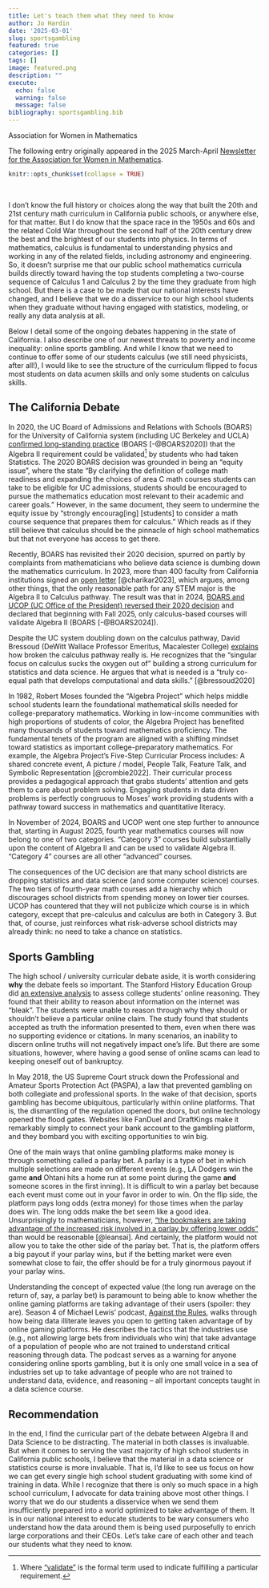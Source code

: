 ```yaml
---
title: Let's teach them what they need to know
author: Jo Hardin
date: '2025-03-01'
slug: sportsgambling
featured: true
categories: []
tags: []
image: featured.png
description: ""
execute:
  echo: false
  warning: false
  message: false
bibliography: sportsgambling.bib
---
```




:::{.blog}
::::{.blog-header}
Association for Women in Mathematics
::::

::::{.blog-container}

The following entry originally appeared in the 2025 March-April <a href = "https://awm-math.org/publications/newsletter/" target = "_blank">Newsletter for the Association for Women in Mathematics</a>.

::::
:::
 
<!-- image source: https://commons.wikimedia.org/wiki/File:Sports_and_games.svg -->

```r
knitr::opts_chunk$set(collapse = TRUE)
```

<br/>


I don't know the full history or choices along the way that built the 20th and 21st century math curriculum in California public schools, or anywhere else, for that matter.  But I do know that the space race in the 1950s and 60s and the related Cold War throughout the second half of the 20th century drew the best and the brightest of our students into physics.  In terms of mathematics, calculus is fundamental to understanding physics and working in any of the related fields, including astronomy and engineering. So, it doesn't surprise me that our public school mathematics curricula builds directly toward having the top students completing a two-course sequence of Calculus 1 and Calculus 2 by the time they graduate from high school. But there is a case to be made that our national interests have changed, and I believe that we do a disservice to our high school students when they graduate without having engaged with statistics, modeling, or really any data analysis at all.  

Below I detail some of the ongoing debates happening in the state of California. I also describe one of our newest threats to poverty and income inequality: online sports gambling.  And while I know that we need to continue to offer some of our students calculus (we still need physicists, after all!), I would like to see the structure of the curriculum flipped to focus most students on data acumen skills and only some students on calculus skills.


## The California Debate

In 2020, the UC Board of Admissions and Relations with Schools (BOARS) for the University of California system (including UC Berkeley and UCLA) <a href = "https://senate.universityofcalifornia.edu/_files/committees/boars/documents/statement-on-mathematics-preparation-for-uc.pdf" target = "_blank">confirmed long-standing practice</a> (BOARS [-@BOARS2020]) that the Algebra II requirement could be validated^[Where <a href = "https://admission.universityofcalifornia.edu/counselors/_files/documents/quick-reference-guide-to-uc-admissions.pdf" target = "_blank">"validate"</a> is the formal term used to indicate fulfilling a particular requirement.] by students who had taken Statistics. The 2020 BOARS decision was grounded in being an "equity issue", where the state "By clarifying the definition of college math readiness and expanding the choices of area C math courses students can take to be eligible for UC admissions, students should be encouraged to pursue the mathematics education most relevant to their academic and career goals."  However, in the same document, they seem to undermine the equity issue by "strongly encourag[ing] [students] to consider a math course sequence that prepares them for calculus."  Which reads as if they still believe that calculus should be the pinnacle of high school mathematics but that not everyone has access to get there.

Recently, BOARS has revisited their 2020 decision, spurred on partly by complaints from mathematicians who believe data science is dumbing down the mathematics curriculum.  In 2023, more than 400 faculty from California institutions signed an <a href = "https://sites.google.com/view/mathindatamatters/home" target = "_blank">open letter</a> [@charikar2023], which argues, among other things, that the only reasonable path for any STEM major is the Algebra II to Calculus pathway.  The result was that in 2024, <a href = "https://senate.universityofcalifornia.edu/_files/committees/boars/documents/boarsacwphase1report-20240221.pdf" target = "_blank">BOARS and UCOP (UC Office of the President) reversed their 2020 decision</a> and declared that beginning with Fall 2025, only calculus-based courses will validate Algebra II (BOARS [-@BOARS2024]).  

Despite the UC system doubling down on the calculus pathway, David Bressoud (DeWitt Wallace Professor Emeritus, Macalester College) <a href = "https://www.mathvalues.org/masterblog/launchings20201001" target = "_blank">explains</a> how broken the calculus pathway really is. He recognizes that the "singular focus on calculus sucks the oxygen out of" building a strong curriculum for statistics and data science.  He argues that what is needed is a "truly co-equal path that develops computational and data skills." [@bressoud2020]

In 1982, Robert Moses founded the "Algebra Project" which helps middle school students learn the foundational mathematical skills needed for college-preparatory mathematics. Working in low-income communities with high proportions of students of color, the Algebra Project has benefited many thousands of students toward mathematics proficiency. The fundamental tenets of the program are aligned with a shifting mindset toward statistics as important college-preparatory mathematics. For example, the Algebra Project's Five-Step Curricular Process includes: A shared concrete event, A picture / model, People Talk, Feature Talk, and Symbolic Representation [@crombie2022]. Their curricular process provides a pedagogical approach that grabs students' attention and gets them to care about problem solving. Engaging students in data driven problems is perfectly congruous to Moses' work providing students with a pathway toward success in mathematics and quantitative literacy. 


In November of 2024, BOARS and UCOP went one step further to announce that, starting in August 2025, fourth year mathematics courses will now belong to one of two categories. "Category 3" courses build substantially upon the content of Algebra II and can be used to validate Algebra II. "Category 4" courses are all other "advanced" courses.  

<!--
**need a full reference:** https://hs-articulation.ucop.edu/guide/a-g-subject-requirements/c-mathematics/-->

The consequences of the UC decision are that many school districts are dropping statistics and data science (and some computer science) courses. The two tiers of fourth-year math courses add a hierarchy which discourages school districts from spending money on lower tier courses. UCOP has countered that they will not publicize which course is in which category, except that pre-calculus and calculus are both in Category 3. But that, of course, just reinforces what risk-adverse school districts may already think: no need to take a chance on statistics. 


## Sports Gambling

The high school / university curricular debate aside, it is worth considering **why** the debate feels so important. The Stanford History Education Group did <a href = "https://stacks.stanford.edu/file/druid:fv751yt5934/SHEG%20Evaluating%20Information%20Online.pdf" target = "_blank">an extensive analysis</a> to assess college students' online reasoning.  They found that their ability to reason about information on the internet was "bleak". The students were unable to reason through why they should or shouldn't believe a particular online claim.  The study found that students accepted as truth the information presented to them, even when there was no supporting evidence or citations. In many scenarios, an inability to discern online truths will not negatively impact one's life.  But there are some situations, however, where having a good sense of online scams can lead to keeping oneself out of bankruptcy.  

In May 2018, the US Supreme Court struck down the Professional and Amateur Sports Protection Act (PASPA), a law that prevented gambling on both collegiate and professional sports. In the wake of that decision, sports gambling has become ubiquitous, particularly within online platforms. That is, the dismantling of the regulation opened the doors, but online technology opened the flood gates. Websites like FanDuel and DraftKings make it remarkably simply to connect your bank account to the gambling platform, and they bombard you with exciting opportunities to win big. 

One of the main ways that online gambling platforms make money is through something called a parlay bet. A parlay is a type of bet in which multiple selections are made on different events (e.g., LA Dodgers win the game **and** Ohtani hits a home run at some point during the game **and** someone scores in the first inning). It is difficult to win a parlay bet because each event must come out in your favor in order to win. On the flip side, the platform pays long odds (extra money) for those times when the parlay does win.  The long odds make the bet seem like a good idea.  Unsurprisingly to mathematicians, however, <a href = "https://leans.ai/betting/how-to/are-parlays-worth-it/" target = "_blank">"the bookmakers are taking advantage of the increased risk involved in a parlay by offering lower odds"</a> than would be reasonable [@leansai].  And certainly, the platform would not allow you to take the other side of the parlay bet. That is, the platform offers a big payout if your parlay wins, but if the betting market were even somewhat close to fair, the offer should be for a truly ginormous payout if your parlay wins.

Understanding the concept of expected value (the long run average on the return of, say, a parlay bet) is paramount to being able to know whether the online gaming platforms are taking advantage of their users (spoiler: they are).  Season 4 of Michael Lewis' podcast, <a href = "https://www.pushkin.fm/podcasts/against-the-rules" target = "_blank">Against the Rules</a>, walks through how being data illiterate leaves you open to getting taken advantage of by online gaming platforms. He describes the tactics that the industries use (e.g., not allowing large bets from individuals who win) that take advantage of a population of people who are not trained to understand critical reasoning through data. The podcast serves as a warning for anyone considering online sports gambling, but it is only one small voice in a sea of industries set up to take advantage of people who are not trained to understand data, evidence, and reasoning -- all important concepts taught in a data science course.

## Recommendation

In the end, I find the curricular part of the debate between Algebra II and Data Science to be distracting. The material in both classes is invaluable. But when it comes to serving the vast majority of high school students in California public schools, I believe that the material in a data science or statistics course is more invaluable. That is, I'd like to see us focus on how we can get every single high school student graduating with some kind of training in data. While I recognize that there is only so much space in a high school curriculum, I advocate for data training above most other things.  I worry that we do our students a disservice when we send them insufficiently prepared into a world optimized to take advantage of them. It is in our national interest to educate students to be wary consumers who understand how the data around them is being used purposefully to enrich large corporations and their CEOs. Let's take care of each other and teach our students what they need to know.




